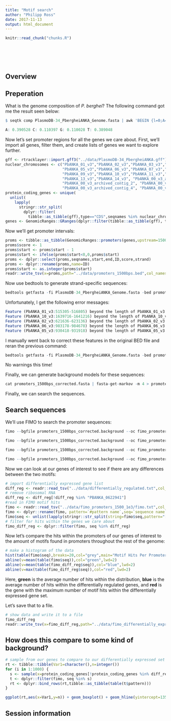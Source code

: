 ```yaml
---
title: "Motif search"
author: "Philipp Ross"
date: 2017-11-13
output: html_document
---
```


<!-- The file analysis/chunks.R contains chunks that define default settings
shared across the workflowr files. -->
```r
knitr::read_chunk("chunks.R")
```

<!-- Update knitr chunk options -->
```r
```

<!-- Insert the date the file was last updated -->
```r
```

<!-- Insert the code version (Git commit SHA1) if Git repository exists and R
 package git2r is installed -->
```r
```

<!-- packages -->
```r
```

<!-- custom defined functions -->
```r
```

## Overview

## Preperation

What is the genome composition of *P. berghei*? The following command got me the result seen below:

```r
$ seqtk comp PlasmoDB-34_PbergheiANKA_Genome.fasta | awk 'BEGIN {l=0;A=0;C=0;G=0;T=0} {l=l+$2;A=A+$3;C=C+$4;G=G+$5;T=T+$6} END {print "A: "A/l" C: "C/l" G: "G/l" T: "T/l}'

A: 0.390528 C: 0.110397 G: 0.110028 T: 0.389048
```

Now let's set promoter regions for all the genes we care about. First, we'll import all genes, filter them, and create lists of genes we want to explore further.

```r
gff <- rtracklayer::import.gff3("../data/PlasmoDB-34_PbergheiANKA.gff")
nuclear_chromosomes <- c("PbANKA_01_v3","PbANKA_02_v3","PbANKA_03_v3","PbANKA_04_v3",
                         "PbANKA_05_v3","PbANKA_06_v3","PbANKA_07_v3","PbANKA_08_v3",
                         "PbANKA_09_v3","PbANKA_10_v3","PbANKA_11_v3","PbANKA_12_v3",
                         "PbANKA_13_v3","PbANKA_14_v3", "PbANKA_00_v3_archived_contig_1",
                         "PbANKA_00_v3_archived_contig_2", "PbANKA_00_v3_archived_contig_3",
                         "PbANKA_00_v3_archived_contig_4", "PbANKA_00_v3_archived_contig_5")
protein_coding_genes <- unique(
  unlist(
    lapply(
      stringr::str_split(
        dplyr::filter(
          tibble::as_tibble(gff),type=="CDS",seqnames %in% nuclear_chromosomes)$ID,pattern="[.]"),function(x) x[1])))
genes <- GenomicRanges::GRanges(dplyr::filter(tibble::as_tibble(gff), type=="gene", ID %in% protein_coding_genes))
```

Now we'll get promoter intervals:

```r
proms <- tibble::as_tibble(GenomicRanges::promoters(genes,upstream=1500,downstream=0))
proms$score <- 1
proms$start <- proms$start - 1
proms$start <- ifelse(proms$start<0,0,proms$start)
proms <- dplyr::select(proms,seqnames,start,end,ID,score,strand)
proms <- dplyr::rename(proms,name=ID)
proms$start <- as.integer(proms$start)
readr::write_tsv(x=proms,path="../data/promoters_1500bps.bed",col_names=F)
```

Now use bedtools to generate strand-specific sequences:

```r
bedtools getfasta -fi PlasmoDB-34_PbergheiANKA_Genome.fasta -bed promoters_1500bps.bed -s -name > promoters_1500bps.fasta
```

Unfortunately, I get the following error messages:

```r
Feature (PbANKA_01_v3:515305-516805) beyond the length of PbANKA_01_v3 size (515659 bp).  Skipping.
Feature (PbANKA_10_v3:1639716-1641216) beyond the length of PbANKA_10_v3 size (1640193 bp).  Skipping.
Feature (PbANKA_02_v3:621636-623136) beyond the length of PbANKA_02_v3 size (622508 bp).  Skipping.
Feature (PbANKA_06_v3:983178-984678) beyond the length of PbANKA_06_v3 size (984266 bp).  Skipping.
Feature (PbANKA_05_v3:930418-931918) beyond the length of PbANKA_05_v3 size (931174 bp).  Skipping.
```

I manually went back to correct these features in the original BED file and reran the previous command:

```r
bedtools getfasta -fi PlasmoDB-34_PbergheiANKA_Genome.fasta -bed promoters_1500bps_corrected.bed -s -name > promoters_1500bps_corrected.fasta
```

No warnings this time!

Finally, we can generate background models for these sequences:

```r
cat promoters_1500bps_corrected.fasta | fasta-get-markov -m 4 > promoters_1500bps_corrected.background
```

Finally, we can search the sequences.

## Search sequences

We'll use FIMO to search the promoter sequences:

```r
fimo --bgfile promoters_1500bps_corrected.background --oc fimo_promoters_1500_genomic_1e4 --parse-genomic-coord --thresh 1e-4 8mer_motifs.meme promoters_1500bps_corrected.fasta 

fimo --bgfile promoters_1500bps_corrected.background --oc fimo_promoters_1500_1e4 --thresh 1e-4 8mer_motifs.meme promoters_1500bps_corrected.fasta 

fimo --bgfile promoters_1500bps_corrected.background --oc fimo_promoters_1500_genomic_1e3 --parse-genomic-coord --thresh 1e-3 8mer_motifs.meme promoters_1500bps_corrected.fasta 

fimo --bgfile promoters_1500bps_corrected.background --oc fimo_promoters_1500_1e3 --thresh 1e-3 8mer_motifs.meme promoters_1500bps_corrected.fasta 
```

Now we can look at our genes of interest to see if there are any differences between the two motifs:

```r
# import differentially expressed gene list
diff_reg <- readr::read_tsv("../data/differentially_regulated.txt",col_names=F)$X1
# remove ribosomal RNA
diff_reg <- diff_reg[!diff_reg %in% "PBANKA_0622941"]
#read in FIMO motif hits
fimo <- readr::read_tsv("../data/fimo_promoters_1500_1e3/fimo.txt",col_names=T)
fimo <- dplyr::rename(fimo, pattern=`#pattern name`,seq=`sequence name`,matched=`matched sequence`)
fimo$seq <- unlist(lapply(stringr::str_split(string=fimo$seq,pattern="[::]"),function(x) x[1]))
# filter for hits within the genes we care about
fimo_diff_reg <- dplyr::filter(fimo, seq %in% diff_reg)
```

Now let's compare the hits within the promoters of our genes of interest to the amount of motifs found in promoters throughout the rest of the genome:

```r
# make a histogram of the data
hist(table(fimo$seq),breaks=20,col="grey",main="Motif Hits Per Promoter",xlab="Hits")
abline(v=mean(table(fimo$seq)),col="green",lwd=2)
abline(v=mean(table(fimo_diff_reg$seq)),col="blue",lwd=2)
abline(v=max(table(fimo_diff_reg$seq)),col="red",lwd=2)
```

Here, **green** is the average number of hits within the distribution, **blue** is the average number of hits within the differentially regulated genes, and **red** is the gene with the maximum number of motif hits within the differentially expressed gene set.

Let's save that to a file.

```r
# show data and write it to a file
fimo_diff_reg
readr::write_tsv(x=fimo_diff_reg,path="../data/fimo_differentially_expressed.tsv")
```

## How does this compare to some kind of background?

```r
# sample from our genes to compare to our differentially expressed set of genes
rt <- tibble::tibble(Var1=character(),n=integer())
for (i in 1:1000) {
  s <- sample(x=protein_coding_genes[!protein_coding_genes %in% diff_reg],size=45,replace=F)
  t <- dplyr::filter(fimo, seq %in% s)
  rt <- dplyr::bind_rows(rt,tibble::as_tibble(table(t$pattern)))
}

ggplot(rt,aes(x=Var1,y=n)) + geom_boxplot() + geom_hline(yintercept=135,col="blue") + geom_hline(yintercept=139,col="red")
```

## Session information

<!-- Insert the session information into the document -->
```r
```
